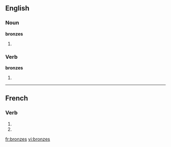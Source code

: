 ==English==

===Noun===
'''bronzes'''

# {{plural of|[[bronze]]}}

===Verb===
'''bronzes'''

# {{third-person singular of|[[bronze]]}}

{{see|bronzés}}

----

==French==

===Verb===
{{fr-verb-form}}

# {{form of|[[second-person|Second-person]] [[singular]] [[present indicative]]|bronzer|lang=French}}
# {{form of|Second-person singular [[present subjunctive]]|bronzer |lang=French}}

[[fr:bronzes]]
[[vi:bronzes]]